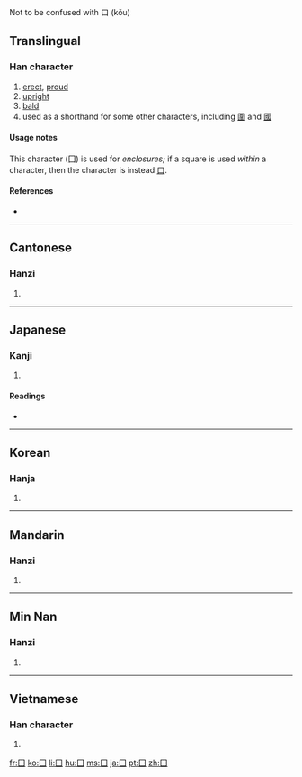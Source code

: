{{also|圍|國}} Not to be confused with 口 (kǒu)
==Translingual==
{{stroke order|type=animate}}

===Han character===
{{Han char|rn=31|rad=囗|as=00|sn=3|four=6000<sub>0</sub>|canj=月一 (BM), XX月一 (XXBM)}}

# [[erect]], [[proud]]
# [[upright]]
# [[bald]]
# used as a shorthand for some other characters, including [[圍]] and [[國]]

====Usage notes====
This character (囗) is used for ''enclosures;'' if a square is used ''within'' a character, then the character is instead [[口]].

====References====
* {{Han ref|kx=0216.140|dkj=04675|dj=0439.150|hdz=10710.080|uh=56D7|ud=22231|bh=C949|bd=51529}}

----

==Cantonese==

===Hanzi===
{{yue-hanzi|jyut=[[wai4]]|y=[[wai4]]}}

# {{defn|Cantonese|sort=囗00}}

----

==Japanese==

===Kanji===
{{ja-kanji|grade=|rs=囗00}}

# {{defn|Japanese}}

====Readings====
* {{ja-readings|on=[[い]] (i), [[こく]] (koku)|kun=[[かこむ]] (kakomu), [[くに]] (kuni)}}

----

==Korean==

===Hanja===
{{ko-hanja|hangeul=[[국]], [[위]]|rv=guk, wi|mr=kuk, wi}}

# {{defn|Korean|sort=囗00}}

----

==Mandarin==

===Hanzi===
{{cmn-hanzi|pin=[[wéi]] ([[wei2]]), [[guó]] ([[guo2]])|wg=wei<sup>2</sup>}}

# {{defn|Mandarin|sort=囗00}}

----
==Min Nan==

===Hanzi===
{{nan-hanzi|poj=ûi}}

# {{defn|Min Nan}}

----

==Vietnamese==

===Han character===
{{vi-hantu|[[vi]]|rs=囗00}}

# {{defn|Vietnamese|sort=囗00}}

[[fr:囗]]
[[ko:囗]]
[[li:囗]]
[[hu:囗]]
[[ms:囗]]
[[ja:囗]]
[[pt:囗]]
[[zh:囗]]